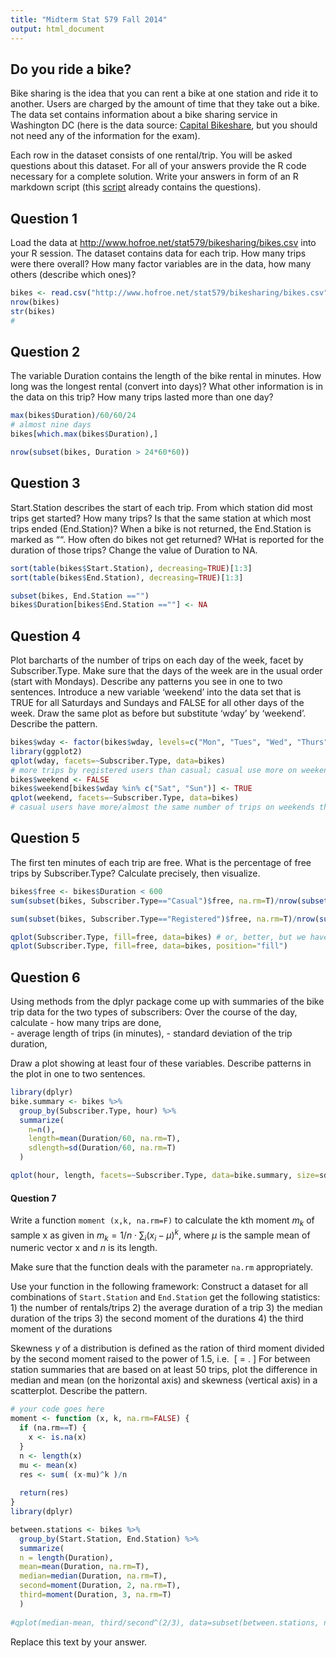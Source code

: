 ```yaml
---
title: "Midterm Stat 579 Fall 2014"
output: html_document
---
```


Do you ride a bike?
---
Bike sharing is the idea that you can rent a bike at one station and ride it to another. Users are charged by the amount of time that they take out a bike.
The data set contains information about a bike sharing service in Washington DC (here is the data source: <a href="http://www.capitalbikeshare.com/">Capital Bikeshare</a>, but you should not need any of the information for the exam).

Each row in the dataset consists of one rental/trip.
You will be asked questions about this dataset. For all of your answers provide the R code necessary for a complete solution. Write your answers in form of an R markdown script (this <a href="">script</a> already contains the questions). 

Question 1
---

Load the data at <a href="http://www.hofroe.net/stat579/bikesharing/bikes.csv">http://www.hofroe.net/stat579/bikesharing/bikes.csv</a> into your R session. The dataset contains data for each trip. How many trips were there overall? How many factor variables are in the data, how many others (describe which ones)?
```r
bikes <- read.csv("http://www.hofroe.net/stat579/bikesharing/bikes.csv")
nrow(bikes)
str(bikes)
#
```

Question 2
---

The variable Duration contains the length of the bike rental in minutes. How long was the longest rental (convert into days)? What other information is in the data on this trip? How many trips lasted more than one day?
```r
max(bikes$Duration)/60/60/24
# almost nine days
bikes[which.max(bikes$Duration),]

nrow(subset(bikes, Duration > 24*60*60))
```

Question 3
---

Start.Station describes the start of each trip. From which station did most trips get started? How many trips?
Is that the same station at which most trips ended (End.Station)? 
When a bike is not returned, the End.Station is marked as "". How often do bikes not get returned? WHat is reported for the duration of those trips? Change the value of Duration to NA.

```r
sort(table(bikes$Start.Station), decreasing=TRUE)[1:3]
sort(table(bikes$End.Station), decreasing=TRUE)[1:3]

subset(bikes, End.Station =="")
bikes$Duration[bikes$End.Station ==""] <- NA
```

Question 4
---

Plot barcharts of the number of trips on each day of the week, facet by Subscriber.Type. Make sure that the days of the week are in the usual order (start with Mondays). Describe any patterns you see in one to two sentences.
Introduce a new variable 'weekend' into the data set  that is TRUE for all Saturdays and Sundays and FALSE for all other days of the week. Draw the same plot as before but substitute 'wday' by 'weekend'. Describe the pattern. 
```r
bikes$wday <- factor(bikes$wday, levels=c("Mon", "Tues", "Wed", "Thurs", "Fri", "Sat", "Sun"))
library(ggplot2)
qplot(wday, facets=~Subscriber.Type, data=bikes)
# more trips by registered users than casual; casual use more on weekends, registered use more on weekdays
bikes$weekend <- FALSE
bikes$weekend[bikes$wday %in% c("Sat", "Sun")] <- TRUE
qplot(weekend, facets=~Subscriber.Type, data=bikes)
# casual users have more/almost the same number of trips on weekends than/as on weekdays, even though the weekend is just two days.
```

Question 5
---

The first ten minutes of each trip are free. What is the percentage of free trips by Subscriber.Type? Calculate precisely, then visualize. 
```r
bikes$free <- bikes$Duration < 600
sum(subset(bikes, Subscriber.Type=="Casual")$free, na.rm=T)/nrow(subset(bikes, Subscriber.Type=="Casual"))*100

sum(subset(bikes, Subscriber.Type=="Registered")$free, na.rm=T)/nrow(subset(bikes, Subscriber.Type=="Registered"))*100

qplot(Subscriber.Type, fill=free, data=bikes) # or, better, but we haven't really talked about it:
qplot(Subscriber.Type, fill=free, data=bikes, position="fill")

```



Question 6
---

Using methods from the dplyr package come up with summaries of the bike trip data for the two types of subscribers:
Over the course of the day, calculate
 - how many trips are done,  
 - average length of trips (in minutes),
 - standard deviation of the trip duration,

Draw a plot showing at least four of these variables. Describe patterns in the plot in one to two sentences.

```r
library(dplyr)
bike.summary <- bikes %>%
  group_by(Subscriber.Type, hour) %>%
  summarize(
    n=n(),
    length=mean(Duration/60, na.rm=T),
    sdlength=sd(Duration/60, na.rm=T)
  )

qplot(hour, length, facets=~Subscriber.Type, data=bike.summary, size=sdlength)
```

#### Question 7

Write a function ```moment (x,k, na.rm=F)``` to calculate the kth moment $m_k$ of sample x as given in
$m_k = 1/n \cdot \sum_i (x_i - \mu)^k$,
where $\mu$ is the sample mean of numeric vector x and $n$ is its length.

Make sure that the function deals with the parameter ```na.rm``` appropriately. 

Use your function in the following framework:
Construct a dataset for all combinations of ```Start.Station``` and ```End.Station``` get the following statistics: 
1) the number of rentals/trips 
2) the average duration of a trip 
3) the median duration of the trips
3) the second moment of the durations 
4) the third moment of the durations 

Skewness $\gamma$ of a distribution is defined as the ration of third moment divided by the second moment raised to the power of 1.5, i.e. 
\[
\gamma = \frac{m_3}{m_2^1.5}.
\]
For between station summaries that are based on at least 50 trips, plot the difference in median and mean (on the horizontal axis) and skewness (vertical axis) in a scatterplot. Describe the pattern.

```r
# your code goes here
moment <- function (x, k, na.rm=FALSE) {
  if (na.rm==T) {
    x <- is.na(x)
  }
  n <- length(x)
  mu <- mean(x)
  res <- sum( (x-mu)^k )/n
  
  return(res)
}
library(dplyr)

between.stations <- bikes %>%
  group_by(Start.Station, End.Station) %>%
  summarize(
  n = length(Duration),
  mean=mean(Duration, na.rm=T),
  median=median(Duration, na.rm=T),
  second=moment(Duration, 2, na.rm=T),
  third=moment(Duration, 3, na.rm=T)
  )
  
#qplot(median-mean, third/second^(2/3), data=subset(between.stations, n > 50))

```
Replace this text by your answer.





